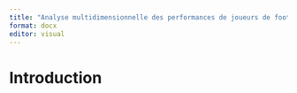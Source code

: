 ```yaml
---
title: "Analyse multidimensionnelle des performances de joueurs de football"
format: docx
editor: visual
---
```


# Introduction
